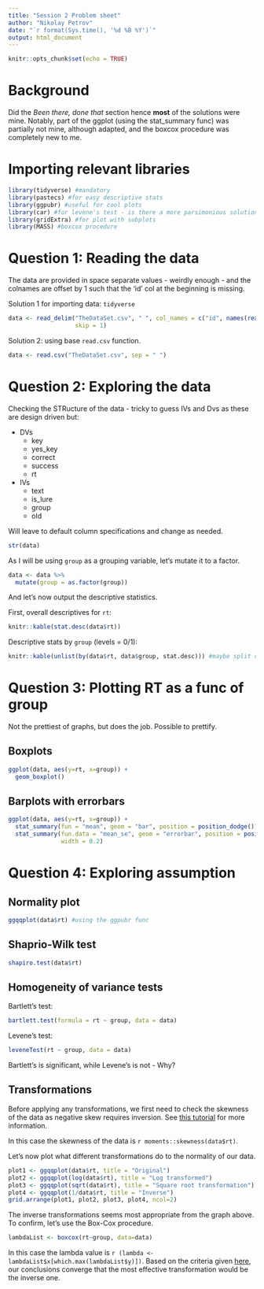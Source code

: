 ```yaml
---
title: "Session 2 Problem sheet"
author: "Nikolay Petrov"
date: "`r format(Sys.time(), '%d %B %Y')`"
output: html_document
---
```


```r
knitr::opts_chunk$set(echo = TRUE)
```

# Background

Did the *Been there, done that* section hence **most** of the solutions were mine. Notably, part of the ggplot (using the stat_summary func) was partially not mine, although adapted, and the boxcox procedure was completely new to me.

# Importing relevant libraries

```r
library(tidyverse) #mandatory
library(pastecs) #for easy descriptive stats
library(ggpubr) #useful for cool plots
library(car) #for levene's test - is there a more parsimonious solution?
library(gridExtra) #for plot with subplots
library(MASS) #boxcox procedure
```

# Question 1: Reading the data

The data are provided in space separate values - weirdly enough - and the colnames are offset by 1 such that the 'id' col at the beginning is missing.

Solution 1 for importing data: `tidyverse`

```r
data <- read_delim("TheDataSet.csv", " ", col_names = c("id", names(read_delim("TheDataSet.csv", " "))),
                   skip = 1)
```

Solution 2: using base `read.csv` function.

```r
data <- read.csv("TheDataSet.csv", sep = " ")
```

# Question 2: Exploring the data

Checking the STRucture of the data - tricky to guess IVs and Dvs as these are design driven but: 

* DVs
  + key
  + yes_key
  + correct
  + success
  + rt
* IVs
  + text
  + is_lure
  + group
  + old

Will leave to default column specifications and change as needed.

```r
str(data)
```

As I will be using `group` as a grouping variable, let's mutate it to a factor.

```r
data <- data %>%
  mutate(group = as.factor(group))
```

And let's now output the descriptive statistics.

First, overall descriptives for `rt`:

```r
knitr::kable(stat.desc(data$rt))
```

Descriptive stats by `group` (levels = 0/1):

```r
knitr::kable(unlist(by(data$rt, data$group, stat.desc))) #maybe split column and prettify
```

# Question 3: Plotting RT as a func of group

Not the prettiest of graphs, but does the job. Possible to prettify.

## Boxplots

```r
ggplot(data, aes(y=rt, x=group)) +
  geom_boxplot()
```

## Barplots with errorbars

```r
ggplot(data, aes(y=rt, x=group)) +
  stat_summary(fun = "mean", geom = "bar", position = position_dodge()) +
  stat_summary(fun.data = "mean_se", geom = "errorbar", position = position_dodge(width = 0.4),
               width = 0.2)
```

# Question 4: Exploring assumption

## Normality plot

```r
ggqqplot(data$rt) #using the ggpubr func
```

## Shaprio-Wilk test

```r
shapiro.test(data$rt)
```
## Homogeneity of variance tests

Bartlett's test:

```r
bartlett.test(formula = rt ~ group, data = data)
```
Levene's test:

```r
leveneTest(rt ~ group, data = data)
```
Bartlett's is significant, while Levene's is not - Why?

## Transformations

Before applying any transformations, we first need to check the skewness of the data as negative skew requires inversion. See [this tutorial](https://www.datanovia.com/en/lessons/transform-data-to-normal-distribution-in-r/#transformation-methods) for more information.

In this case the skewness of the data is `r moments::skewness(data$rt)`.

Let's now plot what different transformations do to the normality of our data.

```r
plot1 <- ggqqplot(data$rt, title = "Original")
plot2 <- ggqqplot(log(data$rt), title = "Log transformed")
plot3 <- ggqqplot(sqrt(data$rt), title = "Square root transformation")
plot4 <- ggqqplot(1/data$rt, title = "Inverse")
grid.arrange(plot1, plot2, plot3, plot4, ncol=2)
```

The inverse transformations seems most appropriate from the graph above. To confirm, let's use the Box-Cox procedure.

```r
lambdaList <- boxcox(rt~group, data=data)
```

In this case the lambda value is `r (lambda <- lambdaList$x[which.max(lambdaList$y)])`. Based on the criteria given [here](https://www.isixsigma.com/tools-templates/normality/making-data-normal-using-box-cox-power-transformation/), our conclusions converge that the most effective transformation would be the inverse one.